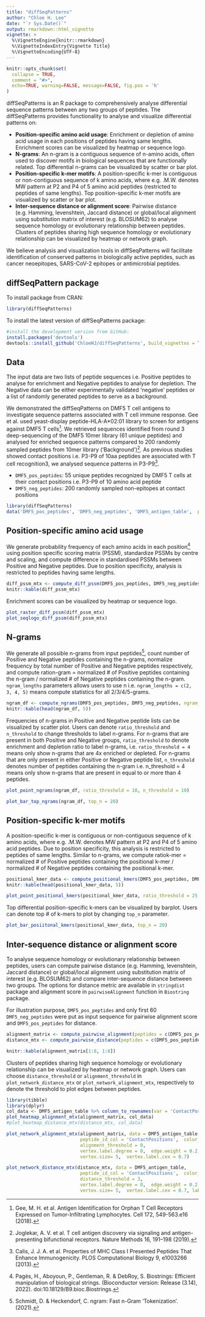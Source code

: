 ```yaml
---
title: "diffSeqPatterns"
author: "Chloe H. Lee"
date: "`r Sys.Date()`"
output: rmarkdown::html_vignette
vignette: >
  %\VignetteEngine{knitr::rmarkdown}
  %\VignetteIndexEntry{Vignette Title}
  %\VignetteEncoding{UTF-8}
---
```


```r
knitr::opts_chunk$set(
  collapse = TRUE,
  comment = "#>",
  echo=TRUE, warning=FALSE, message=FALSE, fig.pos = 'h'
)
```


diffSeqPatterns is an R package to comprehensively analyse differential sequence patterns between any two groups of peptides. The diffSeqPatterns provides functionality to analyse and visualize differential patterns on:

- **Position-specific amino acid usage**: Enrichment or depletion of amino acid usage in each positions of peptides having same lengths. Enrichment scores can be visualized by heatmap or sequence logo. 
- **N-grams**: An n-gram is a contiguous sequence of n-amino acids, often used to discover motifs in biological sequences that are functionally related. Top differential n-grams can be visualized by scatter or bar plot. 
- **Position-specific k-mer motifs**: A position-specific k-mer is contiguous or non-contiguous sequence of k amino acids, where e.g. .M.W. denotes MW pattern at P2 and P4 of 5 amino acid peptides (restricted to peptides of same lengths). Top position-specific k-mer motifs are visualized by scatter or bar plot. 
- **Inter-sequence distance or alignment score**: Pairwise distance (e.g. Hamming, levenshtein, Jaccard distance) or global/local alignment using substitution matrix of interest (e.g. BLOSUM62) to analyse sequence homology or evolutionary relationship between peptides. Clusters of peptides sharing high sequence homology or evolutionary relationship can be visualized by heatmap or network graph. 

We believe analysis and visualization tools in diffSeqPatterns will facilitate identification of conserved patterns in biologically active peptides, such as cancer neoepitopes, SARS-CoV-2 epitopes or antimicrobial peptides. 

## diffSeqPattern package

To install package from CRAN:
```r
library(diffSeqPatterns)
```


To install the latest version of diffSeqPatterns package:
```r
#install the development version from GitHub:
install.packages('devtools')
devtools::install_github('ChloeHJ/diffSeqPatterns', build_vignettes = TRUE)
```


## Data

The input data are two lists of peptide sequences i.e. Positive peptides to analyse for enrichment and Negative peptides to analyse for depletion. The Negative data can be either experimentally validated ‘negative’ peptides or a list of randomly generated peptides to serve as a background. 

We demonstrated the diffSeqPatterns on DMF5 T cell antigens to investigate sequence patterns associated with T cell immune response. Gee et al. used yeast-display peptide-HLA-A*02:01 library to screen for antigens against DMF5 T cells^[Gee, M. H. et al. Antigen Identification for Orphan T Cell Receptors Expressed on Tumor-Infiltrating Lymphocytes. Cell 172, 549-563.e16 (2018).]. We retrieved sequences identified from round 3 deep-sequencing of the DMF5 10mer library (61 unique peptides) and analysed for enriched sequence patterns compared to 200 randomly sampled peptides from 10mer library (‘Background’)^[Joglekar, A. V. et al. T cell antigen discovery via signaling and antigen-presenting bifunctional receptors. Nature Methods 16, 191–198 (2019).]. As previous studies showed contact positions i.e. P3-P9 of 10aa peptides are associated with T cell recognition3, we analysed sequence patterns in P3-P9^[Calis, J. J. A. et al. Properties of MHC Class I Presented Peptides That Enhance Immunogenicity. PLOS Computational Biology 9, e1003266 (2013).].


- `DMF5_pos_peptides`: 55 unique peptides recognized by DMF5 T cells at their contact positions i.e. P3-P9 of 10 amino acid peptide 
- `DMF5_neg_peptides`: 200 randomly sampled non-epitopes at contact positions 

```r
library(diffSeqPatterns)
data('DMF5_pos_peptides', 'DMF5_neg_peptides', 'DMF5_antigen_table',  package = 'diffSeqPatterns')
```

## Position-specific amino acid usage
We generate probability frequency of each amino acids in each position^[Pagès, H., Aboyoun, P., Gentleman, R. & DebRoy, S. Biostrings: Efficient manipulation of biological strings. (Bioconductor version: Release (3.14), 2022). doi:10.18129/B9.bioc.Biostrings.] using position specific scoring matrix (PSSM), standardize PSSMs by centre and scaling, and compute difference in standardised PSSMs between Positive and Negative peptides. Due to position specificity, analysis is restricted to peptides having same lengths. 

```r
diff_pssm_mtx <- compute_diff_pssm(DMF5_pos_peptides, DMF5_neg_peptides)
knitr::kable(diff_pssm_mtx)
```

Enrichment scores can be visualized by heatmap or sequence logo. 
```r
plot_raster_diff_pssm(diff_pssm_mtx)
plot_seqlogo_diff_pssm(diff_pssm_mtx)
```



## N-grams
We generate all possible n-grams from input peptides^[Schmidt, D. & Heckendorf, C. ngram: Fast n-Gram ‘Tokenization’. (2021).], count number of Positive and Negative peptides containing the n-grams, normalize frequency by total number of Positive and Negative peptides respectively, and compute ration-gram = normalized # of Positive peptides containing the n-gram / normalized # of Negative peptides containing the n-gram. `ngram_lengths` parameters allows users to use n i.e. `ngram_lengths = c(2, 3, 4, 5)` means compute statistics for all 2/3/4/5-grams. 
```r
ngram_df <- compute_ngrams(DMF5_pos_peptides, DMF5_neg_peptides, ngram_lengths = c(2, 3, 4, 5))
knitr::kable(head(ngram_df, 5))
```


Frequencies of n-grams in Positive and Negative peptide lists can be visualized by scatter plot. Users can denote `ratio_threshold` and  `n_threshold` to change thresholds to label n-grams. For n-grams that are present in both Positive and Negative groups, `ratio_threshold` to denote enrichment and depletion ratio to label n-grams, i.e. `ratio_threshold = 4` means only show n-grams that are 4x enriched or depleted. For n-grams that are only present in either Positive or Negative peptide list, `n_threshold` denotes number of peptides containing the n-gram i.e. n_threshold = 4 means only show n-grams that are present in equal to or more than 4 peptides. 

```r
plot_point_ngrams(ngram_df, ratio_threshold = 10, n_threshold = 10) 
```


```r
plot_bar_top_ngrams(ngram_df, top_n = 20)
```



## Position-specific k-mer motifs
A position-specific k-mer is contiguous or non-contiguous sequence of k amino acids, where e.g. .M.W. denotes MW pattern at P2 and P4 of 5 amino acid peptides. Due to position specificity, this analysis is restricted to peptides of same lengths. Similar to n-grams, we compute ratiok-mer = normalized # of Positive peptides containing the positional k-mer / normalized # of Negative peptides containing the positional k-mer.

```r
positional_kmer_data <- compute_positional_kmers(DMF5_pos_peptides, DMF5_neg_peptides)
knitr::kable(head(positional_kmer_data, 5))

```

```r
plot_point_positional_kmers(positional_kmer_data, ratio_threshold = 25,  n_threshold = 10)
```

Top differential position-specific k-mers can be visualized by barplot. Users can denote top # of k-mers to plot by changing `top_n` parameter.
```r
plot_bar_posiitonal_kmers(positional_kmer_data, top_n = 20) 
```

## Inter-sequence distance or alignment score
To analyse sequence homology or evolutionary relationship between peptides, users can compute 
pairwise distance (e.g. Hamming, levenshtein, Jaccard distance) or global/local alignment using substitution matrix of interest (e.g. BLOSUM62) and compare inter-sequence distance between two groups. The options for distance metric are available in `stringdist` package and alignment score in `pairwiseAlignment` function in `Biostring` package. 

For illustration purpose, `DMF5_pos_peptides` and only first 60 `DMF5_neg_peptides` were put as input sequence for pairwise alignment score and `DMF5_pos_peptides` for distance. 

```r
alignment_matrix <- compute_pairwise_alignment(peptides = c(DMF5_pos_peptides, DMF5_neg_peptides[1:20]))
distance_mtx <- compute_pairwise_distance(peptides = c(DMF5_pos_peptides))

knitr::kable(alignment_matrix[1:8, 1:8])

```

Clusters of peptides sharing high sequence homology or evolutionary relationship can be visualized by heatmap or network graph. Users can choose `distance_threshold` or `alignment_threshold` in `plot_network_distance_mtx` or `plot_network_alignment_mtx`, respectively to denote the threshold to plot edges between peptides. 

```r
library(tibble)
library(dplyr)
col_data <- DMF5_antigen_table %>% column_to_rownames(var = 'ContactPositions' )
plot_heatmap_alignment_mtx(alignment_matrix, col_data)
#plot_heatmap_distance_mtx(distance_mtx, col_data)
```

```r
plot_network_alignment_mtx(alignment_matrix, data = DMF5_antigen_table, # need to change data 
                           peptide_id_col = 'ContactPositions',  color_col = 'TCR',
                           alignment_threshold = 0,
                           vertex.label.degree = 0,  edge.weight = 0.2,
                           vertex.size= 5,  vertex.label.cex = 0.7)

plot_network_distance_mtx(distance_mtx, data = DMF5_antigen_table,
                           peptide_id_col = 'ContactPositions',  color_col = 'TCR',
                           distance_threshold = 3,
                           vertex.label.degree = 0,  edge.weight = 0.2,
                           vertex.size= 5,  vertex.label.cex = 0.7, label_vertex=TRUE)
```



